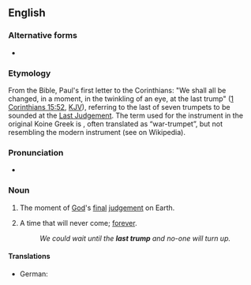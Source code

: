 ==English==

===Alternative forms===
* {{alter|en|last trumpet}}

===Etymology===
From the Bible, Paul's first letter to the Corinthians: "We shall all be changed, in a moment, in the twinkling of an eye, at the last trump" ([[s:Bible (King James)/1 Corinthians#15:52|1 Corinthians 15:52]], [[KJV]]), referring to the last of seven trumpets to be sounded at the [[Last Judgement]]. The term used for the instrument in the original Koine Greek is {{m|grc|σάλπιγξ}}, often translated as “war-trumpet”, but not resembling the modern instrument (see {{w|Seven trumpets}} on Wikipedia).

===Pronunciation===
* {{audio|en|En-au-last trump.ogg|Audio (AU)}}

===Noun===
{{en-noun}}

# The moment of [[God]]'s [[final]] [[judgement]] on Earth.
# {{lb|en|by extension}} A time that will never come; [[forever]].
#: ''We could wait until the '''last trump''' and no-one will turn up.''

====Translations====
{{trans-top|moment of God's final judgment}}
* German: {{t|de|letzte Posaune|f}}
{{trans-mid}}
{{trans-bottom}}

{{cln|en|idioms|terms derived from the Bible}}